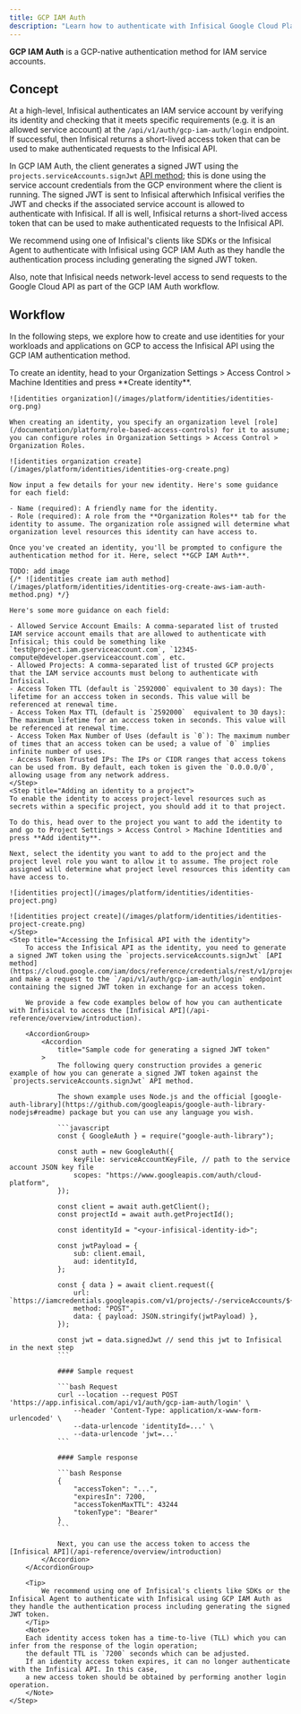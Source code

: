 ```yaml
---
title: GCP IAM Auth
description: "Learn how to authenticate with Infisical Google Cloud Platform via IAM service accounts"
---
```


**GCP IAM Auth** is a GCP-native authentication method for IAM service accounts.

## Concept

At a high-level, Infisical authenticates an IAM service account by verifying its identity and checking that it meets specific requirements (e.g. it is an allowed service account) at the `/api/v1/auth/gcp-iam-auth/login` endpoint. If successful,
then Infisical returns a short-lived access token that can be used to make authenticated requests to the Infisical API.

In GCP IAM Auth, the client generates a signed JWT using the `projects.serviceAccounts.signJwt` [API method](https://cloud.google.com/iam/docs/reference/credentials/rest/v1/projects.serviceAccounts/signJwt); this is done using the service account credentials from the GCP environment where the client is running.
The signed JWT is sent to Infisical afterwhich Infisical verifies the JWT and checks if the associated service account is allowed to authenticate with Infisical. If all is well, Infisical returns a short-lived access token that can be used to make authenticated requests to the Infisical API.

<Note>
We recommend using one of Infisical's clients like SDKs or the Infisical Agent
to authenticate with Infisical using GCP IAM Auth as they handle the
authentication process including generating the signed JWT token.

Also, note that Infisical needs network-level access to send requests to the Google Cloud API
as part of the GCP IAM Auth workflow.

</Note>

## Workflow

In the following steps, we explore how to create and use identities for your workloads and applications on GCP to
access the Infisical API using the GCP IAM authentication method.

<Steps>
    <Step title="Creating an identity">
    To create an identity, head to your Organization Settings > Access Control > Machine Identities and press **Create identity**.

    ![identities organization](/images/platform/identities/identities-org.png)

    When creating an identity, you specify an organization level [role](/documentation/platform/role-based-access-controls) for it to assume; you can configure roles in Organization Settings > Access Control > Organization Roles.

    ![identities organization create](/images/platform/identities/identities-org-create.png)

    Now input a few details for your new identity. Here's some guidance for each field:

    - Name (required): A friendly name for the identity.
    - Role (required): A role from the **Organization Roles** tab for the identity to assume. The organization role assigned will determine what organization level resources this identity can have access to.

    Once you've created an identity, you'll be prompted to configure the authentication method for it. Here, select **GCP IAM Auth**.

    TODO: add image
    {/* ![identities create iam auth method](/images/platform/identities/identities-org-create-aws-iam-auth-method.png) */}

    Here's some more guidance on each field:

    - Allowed Service Account Emails: A comma-separated list of trusted IAM service account emails that are allowed to authenticate with Infisical; this could be something like `test@project.iam.gserviceaccount.com`, `12345-compute@developer.gserviceaccount.com`, etc.
    - Allowed Projects: A comma-separated list of trusted GCP projects that the IAM service accounts must belong to authenticate with Infisical.
    - Access Token TTL (default is `2592000` equivalent to 30 days): The lifetime for an acccess token in seconds. This value will be referenced at renewal time.
    - Access Token Max TTL (default is `2592000`  equivalent to 30 days): The maximum lifetime for an acccess token in seconds. This value will be referenced at renewal time.
    - Access Token Max Number of Uses (default is `0`): The maximum number of times that an access token can be used; a value of `0` implies infinite number of uses.
    - Access Token Trusted IPs: The IPs or CIDR ranges that access tokens can be used from. By default, each token is given the `0.0.0.0/0`, allowing usage from any network address.
    </Step>
    <Step title="Adding an identity to a project">
    To enable the identity to access project-level resources such as secrets within a specific project, you should add it to that project.

    To do this, head over to the project you want to add the identity to and go to Project Settings > Access Control > Machine Identities and press **Add identity**.

    Next, select the identity you want to add to the project and the project level role you want to allow it to assume. The project role assigned will determine what project level resources this identity can have access to.

    ![identities project](/images/platform/identities/identities-project.png)

    ![identities project create](/images/platform/identities/identities-project-create.png)
    </Step>
    <Step title="Accessing the Infisical API with the identity">
        To access the Infisical API as the identity, you need to generate a signed JWT token using the `projects.serviceAccounts.signJwt` [API method](https://cloud.google.com/iam/docs/reference/credentials/rest/v1/projects.serviceAccounts/signJwt) and make a request to the `/api/v1/auth/gcp-iam-auth/login` endpoint containing the signed JWT token in exchange for an access token.

        We provide a few code examples below of how you can authenticate with Infisical to access the [Infisical API](/api-reference/overview/introduction).

        <AccordionGroup>
            <Accordion
                title="Sample code for generating a signed JWT token"
            >
                The following query construction provides a generic example of how you can generate a signed JWT token against the `projects.serviceAccounts.signJwt` API method.

                The shown example uses Node.js and the official [google-auth-library](https://github.com/googleapis/google-auth-library-nodejs#readme) package but you can use any language you wish.

                ```javascript
                const { GoogleAuth } = require("google-auth-library");

                const auth = new GoogleAuth({
                    keyFile: serviceAccountKeyFile, // path to the service account JSON key file
                    scopes: "https://www.googleapis.com/auth/cloud-platform",
                });

                const client = await auth.getClient();
                const projectId = await auth.getProjectId();

                const identityId = "<your-infisical-identity-id>";

                const jwtPayload = {
                    sub: client.email,
                    aud: identityId,
                };

                const { data } = await client.request({
                    url: `https://iamcredentials.googleapis.com/v1/projects/-/serviceAccounts/${client.email}:signJwt`,
                    method: "POST",
                    data: { payload: JSON.stringify(jwtPayload) },
                });

                const jwt = data.signedJwt // send this jwt to Infisical in the next step
                ```

                #### Sample request

                ```bash Request
                curl --location --request POST 'https://app.infisical.com/api/v1/auth/gcp-iam-auth/login' \
                    --header 'Content-Type: application/x-www-form-urlencoded' \
                    --data-urlencode 'identityId=...' \
                    --data-urlencode 'jwt=...'
                ```

                #### Sample response

                ```bash Response
                {
                    "accessToken": "...",
                    "expiresIn": 7200,
                    "accessTokenMaxTTL": 43244
                    "tokenType": "Bearer"
                }
                ```

                Next, you can use the access token to access the [Infisical API](/api-reference/overview/introduction)
            </Accordion>
        </AccordionGroup>

        <Tip>
            We recommend using one of Infisical's clients like SDKs or the Infisical Agent to authenticate with Infisical using GCP IAM Auth as they handle the authentication process including generating the signed JWT token.
        </Tip>
        <Note>
        Each identity access token has a time-to-live (TLL) which you can infer from the response of the login operation;
        the default TTL is `7200` seconds which can be adjusted.
        If an identity access token expires, it can no longer authenticate with the Infisical API. In this case,
        a new access token should be obtained by performing another login operation.
        </Note>
    </Step>

</Steps>
